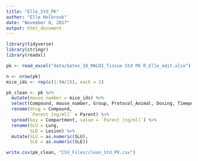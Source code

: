 ```yaml
---
title: "Elle_Std_PK"
author: "Elle Holbrook"
date: "November 8, 2017"
output: html_document
---
```


```r
library(tidyverse)
library(stringr)
library(readxl)

pk <- read_excel("data/Gates_18_MALDI_Tissue Std PK R_Elle_edit.xlsx")
```

```r
n <- nrow(pk)
mice_ids <- rep(c(1:(n/2)), each = 2)

pk_clean <- pk %>% 
  mutate(mouse_number = mice_ids) %>%
  select(Compound, mouse_number, Group, Protocol_Animal, Dosing, Timepoint, Compartment, Parent) %>%
  rename(drug = Compound,
         `Parent [ng/ml]` = Parent) %>% 
  spread(key = Compartment, value = `Parent [ng/ml]`) %>% 
  rename(SLU = Lung, 
         SLE = Lesion) %>% 
  mutate(SLU = as.numeric(SLU),
         SLE = as.numeric(SLE))

write.csv(pk_clean, "CSV_Files/clean_Std_PK.csv")
```
